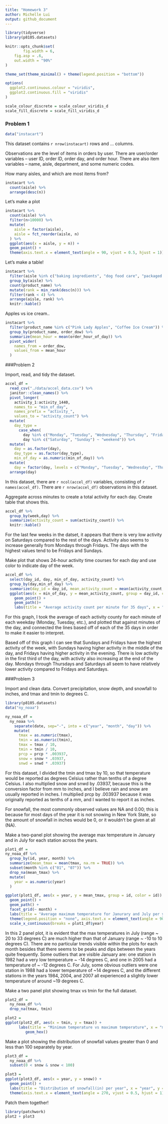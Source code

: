 ```yaml
---
title: "Homework 3"
author: Michelle Lui
output: github_document
---
```


```r
library(tidyverse)
library(p8105.datasets)

knitr::opts_chunk$set(
        fig.width = 6,
    fig.asp = .6,
    out.width = "90%"
)

theme_set(theme_minimal() + theme(legend.position = "bottom"))

options(
  ggplot2.continuous.colour = "viridis",
  ggplot2.continuous.fill = "viridis"
)

scale_colour_discrete = scale_colour_viridis_d
scale_fill_discrete = scale_fill_viridis_d
```

### Problem 1

```r
data("instacart")
```

This dataset contains `r nrow(instacart)` rows and ... columns. 

Observations are the level of items in orders by user. There are user/order variables -- user ID, order ID, order day, and order hour. There are also item variables -- name, aisle, department, and some numeric codes. 

How many aisles, and which are most items from?

```r
instacart %>%
  count(aisle) %>%
  arrange(desc(n))
```

Let's make a plot

```r
instacart %>%
  count(aisle) %>%
  filter(n>10000) %>%
  mutate(
    aisle = factor(aisle),
    aisle = fct_reorder(aisle, n)
  ) %>%
  ggplot(aes(x = aisle, y = n)) +
  geom_point() +
  theme(axis.text.x = element_text(angle = 90, vjust = 0.5, hjust = 1))
```

Let's make a table!

```r
instacart %>%
  filter(aisle %in% c("baking ingredients", "dog food care", "packaged vegetables fruits")) %>%
  group_by(aisle) %>%
  count(product_name) %>%
  mutate(rank = min_rank(desc(n))) %>%
  filter(rank < 4) %>%
  arrange(aisle, rank) %>%
  knitr::kable()
```

Apples vs ice cream..

```r
instacart %>%
  filter(product_name %in% c("Pink Lady Apples", "Coffee Ice Cream")) %>%
  group_by(product_name, order_dow) %>%
  summarize(mean_hour = mean(order_hour_of_day)) %>%
  pivot_wider(
    names_from = order_dow,
    values_from = mean_hour
  )
```

###Problem 2

Import, read, and tidy the dataset.

```r
accel_df = 
  read_csv("./data/accel_data.csv") %>%
  janitor::clean_names() %>%
  pivot_longer(
    activity_1:activity_1440,
    names_to = "min_of_day",
    names_prefix = "activity_",
    values_to = "activity_count") %>%
  mutate(
    day_type = 
      case_when(
        day %in% c("Monday", "Tuesday", "Wednesday", "Thursday", "Friday") ~ "weekday",
        day %in% c("Saturday", "Sunday") ~ "weekend")) %>%
  mutate(
    day = as.factor(day),
    day_type = as.factor(day_type),
    min_of_day = as.numeric(min_of_day)) %>%
  mutate(
    day = factor(day, levels = c("Monday", "Tuesday", "Wednesday", "Thursday", "Friday", "Saturday", "Sunday"))) %>%
  arrange(day)
```
In this dataset,  there are `r ncol(accel_df)` variables, consisting of `r names(accel_df)`. There are `r nrow(accel_df)` observations in this dataset. 

Aggregate across minutes to create a total activity for each day. Create table that shows this. 

```r
accel_df %>%
  group_by(week,day) %>%
  summarize(activity_count = sum(activity_count)) %>%
  knitr::kable()
```
For the last few weeks in the datset, it appears that there is very low activity on Saturdays compared to the rest of the days. Activity also seems to increase generally from Mondays through Fridays. The days with the highest values tend to be Fridays and Sundays. 


Make plot that shows 24-hour activity time courses for each day and use color to indicate day of the week. 

```r
accel_df %>%
  select(day_id, day, min_of_day, activity_count) %>%
  group_by(day,min_of_day) %>%
  summarize(day_id = day_id, mean_activity_count = mean(activity_count, na.rm = TRUE)) %>%
  ggplot(aes(x = min_of_day, y = mean_activity_count, group = day_id, color = day)) +
    geom_point() +
    geom_path()+
    labs(title = "Average activity count per minute for 35 days", x = "Minute of the day", y = "Average activity count") 
```
For this graph, I took the average of each activity county for each minute of each weekday (Monday, Tuesday, etc.), and plotted that against minutes of the day, and connected the lines based off of each of the 35 days in order to make it easier to interpret. 

Based off of this graph I can see that Sundays and Fridays have the highest activity of the week, with Sundays having higher activity in the middle of the day, and Fridays having higher activity in the evening. There is low activity in the first third of the day, with activity also increasing at the end of the day. Mondays through Thursdays and Saturdays all seem to have relatively lower activity compared to Fridays and Saturdays. 

###Problem 3

Import and clean data. Convert precipitation, snow depth, and snowfall to inches, and tmax and tmin to degrees C.

```r
library(p8105.datasets)
data("ny_noaa")

ny_noaa_df = 
  ny_noaa %>%
    separate(date, sep="-", into = c("year", "month", "day")) %>%
    mutate(
      tmax = as.numeric(tmax),
      tmin = as.numeric(tmin),
      tmax = tmax / 10,
      tmin = tmin / 10,
      prcp = prcp * .003937,
      snow = snow * .03937,
      snwd = snwd * .03937)
```
For this dataset, I divided the tmin and tmax by 10, so that temperature would be reported as degrees Celsius rather than tenths of a degree Celsius. I also multiplied snow and snwd by .03937, because this is the conversion factor from mm to inches, and I believe rain and snow are usually reported in inches. I multiplied prcp by .003937 because it was originally reported as tenths of a mm, and I wanted to report it as inches. 

For snowfall, the most commonly observed values are NA and 0.00; this is because for most days of the year it is not snowing in New York State, so the amount of snowfall in inches would be 0, or it wouldn't be given at all (NA).


Make a two-panel plot showing the average max temperature in January and in July for each station across the years.

```r
plot1_df = 
ny_noaa_df %>%
  group_by(id, year, month) %>%
  summarize(mean_tmax = mean(tmax, na.rm = TRUE)) %>%
  subset(month %in% c("01", "07")) %>%
  drop_na(mean_tmax) %>%
  mutate(
    year = as.numeric(year)
  )

ggplot(plot1_df, aes(x = year, y = mean_tmax, group = id, color = id)) +
  geom_point() +
  geom_path() +
  facet_grid(~ month) + 
  labs(title = "Average maximum temperature for Janurary and July per year", x = "year", y = "Average max temperature (C)") +
  theme(legend.position = "none", axis.text.x = element_text(angle = 90, vjust = 0.5, hjust = 1)) +
  scale_x_continuous(breaks = plot1_df$year)
```
In this 2 panel plot, it is evident that the max temperatures in July (range ~ 20 to 33 degrees C) are much higher than that of January (range ~ -10 to 10 degrees C). There are no particular trends visible within the plots for each month besides that there seems to be peaks and dips between the years quite frequently. Some outliers that are visible January are: one station in 1982 had a very low temperature ~ -14 degrees C, and one in 2005 had a temperature of ~ -12 degrees C. For July, some obvious outliers were one station in 1988 had a lower temperature of ~14 degrees C, and the different stations in the years 1984, 2004, and 2007 all experienced a slightly lower temperature of around ~19 degrees C. 


Make a two panel plot showing tmax vs tmin for the full dataset.

```r
plot2_df = 
  ny_noaa_df %>%
  drop_na(tmax, tmin)

plot2 = 
ggplot(plot2_df, aes(x = tmin, y = tmax)) +
      labs(title = "Minimum temperature vs maximum temperature", x = "minimum temperature (C)", y = "maximum temperature (C)") +
         geom_hex()
```

Make a plot showing the distribution of snowfall values greater than 0 and less than 100 separately by year.

```r
plot3_df = 
  ny_noaa_df %>%
  subset(0 < snow & snow < 100)

plot3 = 
ggplot(plot3_df, aes(x = year, y = snow)) +
  geom_point() +
  labs(title = "Distribution of snowfall(in) per year", x = "year", y = "snowfall (in)") +
  theme(axis.text.x = element_text(angle = 270, vjust = 0.5, hjust = 1))
```

Patch them together!

```r
library(patchwork)
plot2 + plot3
```

